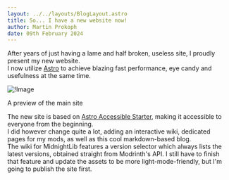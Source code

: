 ```yaml
---
layout: ../../layouts/BlogLayout.astro
title: So... I have a new website now!
author: Martin Prokoph
date: 09th February 2024
---
```


After years of just having a lame and half broken, useless site, I proudly present my new website.  
I now utilize [Astro](https://astro.build/) to achieve blazing fast performance, eye candy and usefulness at the same time.  

![!Image](/social-preview-image.png)
<p class="text-center">A preview of the main site</p>

The new site is based on [Astro Accessible Starter](https://github.com/markteekman/accessible-astro-starter), making it accessible to everyone from the beginning.  
I did however change quite a lot, adding an interactive wiki, dedicated pages for my mods, as well as this cool markdown-based blog.  
The wiki for MidnightLib features a version selector which always lists the latest versions, obtained straight from Modrinth's API.
I still have to finish that feature and update the assets to be more light-mode-friendly, but I'm going to publish the site first.